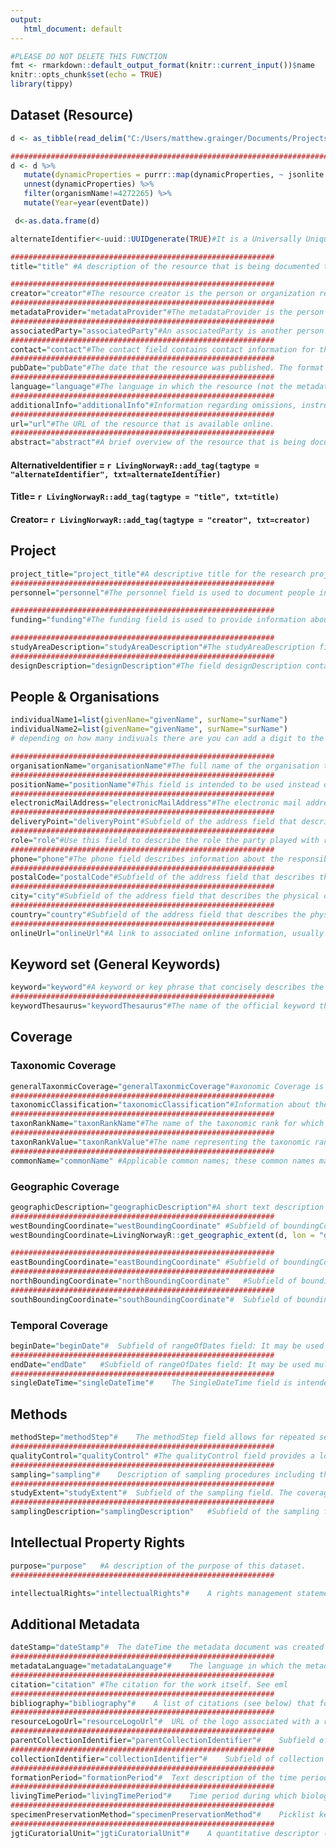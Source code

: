```yaml
---
output:
   html_document: default
---
```




```r
#PLEASE DO NOT DELETE THIS FUNCTION
fmt <- rmarkdown::default_output_format(knitr::current_input())$name
knitr::opts_chunk$set(echo = TRUE)
library(tippy)

```

## Dataset (Resource)

```r
d <- as_tibble(read_delim("C:/Users/matthew.grainger/Documents/Projects_in_development/LNC2020_presentation/Rock_ptarmigan_example/data/occurrence.txt", delim="\t", quote = ""))

######################################################################################
d <- d %>%
   mutate(dynamicProperties = purrr::map(dynamicProperties, ~ jsonlite::fromJSON(.) %>% as.data.frame())) %>%
   unnest(dynamicProperties) %>%
   filter(organismName!=4272265) %>%
   mutate(Year=year(eventDate))

 d<-as.data.frame(d)


```


```r
alternateIdentifier<-uuid::UUIDgenerate(TRUE)#It is a Universally Unique Identifier (UUID) for the EML document and not for the dataset. This term is optional. A list of different identifiers can be supplied. E.g., 619a4b95-1a82-4006-be6a-7dbe3c9b33c5.

###########################################################
title="title" #A description of the resource that is being documented that is long enough to differentiate it from other similar resources. Multiple titles may be provided, particularly when trying to express the title in more than one language (use the "xml:lang" attribute to indicate the language if not English/en). E.g. Vernal pool amphibian density data, Isla Vista, 1990-1996.

###########################################################
creator="creator"#The resource creator is the person or organization responsible for creating the resource itself.
###########################################################
metadataProvider="metadataProvider"#The metadataProvider is the person or organization responsible for providing documentation for the resource. See section “People and Organisations” for more details.
###########################################################
associatedParty="associatedParty"#An associatedParty is another person or organisation that is associated with the resource. These parties might play various roles in the creation or maintenance of the resource, and these roles should be indicated in the "role" element. See section “People and Organisations” for more details.
###########################################################
contact="contact"#The contact field contains contact information for this dataset. This is the person or institution to contact with questions about the use, interpretation of a data set.
###########################################################
pubDate="pubDate"#The date that the resource was published. The format should be represented as: CCYY, which represents a 4 digit year, or as CCYY-MM-DD, which denotes the full year, month, and day. Note that month and day are optional components. Formats must conform to ISO 8601. E.g. 2010-09-20.
###########################################################
language="language"#The language in which the resource (not the metadata document) is written. This can be a well-known language name, or one of the ISO language codes to be more precise. GBIF recommendation is to use the ISO language code (http://vocabularies.gbif.org/vocabularies/lang). E.g., English.
###########################################################
additionalInfo="additionalInfo"#Information regarding omissions, instructions or other annotations that resource managers may wish to include with a dataset. Basically, any information that is not characterized by the other resource metadata fields.
###########################################################
url="url"#The URL of the resource that is available online.
###########################################################
abstract="abstract"#A brief overview of the resource that is being documented.

```

#### AlternativeIdentifier = `r LivingNorwayR::add_tag(tagtype = "alternateIdentifier", txt=alternateIdentifier)` 

#### Title= `r LivingNorwayR::add_tag(tagtype = "title", txt=title)` 

#### Creator= `r LivingNorwayR::add_tag(tagtype = "creator", txt=creator)` 

## Project

```r
project_title="project_title"#A descriptive title for the research project. E.g., Species diversity in Tennessee riparian habitats
###########################################################
personnel="personnel"#The personnel field is used to document people involved in a research project by providing contact information and their role in the project.

###########################################################
funding="funding"#The funding field is used to provide information about funding sources for the project such as: grant and contract numbers; names and addresses of funding sources.

###########################################################
studyAreaDescription="studyAreaDescription"#The studyAreaDescription field documents the physical area associated with the research project. It can include descriptions of the geographic, temporal, and taxonomic coverage of the research location and descriptions of domains (themes) of interest such as climate, geology, soils or disturbances.
###########################################################
designDescription="designDescription"#The field designDescription contains general textual descriptions of research design. It can include detailed accounts of goals, motivations, theory, hypotheses, strategy, statistical design, and actual work. Literature citations may also be used to describe the research design.

```

## People & Organisations

```r

individualName1=list(givenName="givenName", surName="surName")
individualName2=list(givenName="givenName", surName="surName")
# depending on how many indivuals there are you can add a digit to the end of the name to make it unique

###########################################################
organisationName="organisationName"#The full name of the organisation that is associated with the resource. This field is intended to describe which institution or overall organization is associated with the resource being described. E.g., National Center for Ecological Analysis and Synthesis
###########################################################
positionName="positionName"#This field is intended to be used instead of a particular person or full organization name. If the associated person that holds the role changes frequently, then Position Name would be used for consistency. Note that this field, used in conjunction with 'organizationName' and 'individualName' make up a single logical originator. Because of this, an originator with only the individualName of 'Joe Smith' is NOT the same as an originator with the name of 'Joe Smith' and the organizationName of 'NSF'. Also, the positionName should not be used in conjunction with individualName unless only that individual at that position would be considered an originator for the data package. If a positionName is used in conjunction with an organizationName, then that implies that any person who currently occupies said positionName at organizationName is the originator of the data package. E.g., HAST herbarium data manager
###########################################################
electronicMailAddress="electronicMailAddress"#The electronic mail address is the email address for the party. It is intended to be an Internet SMTP email address, which should consist of a username followed by the @ symbol, followed by the email server domain name address. E.g. jcuadra@gbif.org
###########################################################
deliveryPoint="deliveryPoint"#Subfield of the address field that describes the physical or electronic address of the responsible party for a resource. The delivery point field is used for the physical address for postal communication. E.g., GBIF Secretariat, Universitetsparken 15
###########################################################
role="role"#Use this field to describe the role the party played with respect to the resource. E.g. technician, reviewer, principal investigator, etc.
###########################################################
phone="phone"#The phone field describes information about the responsible party's telephone, be it a voice phone, fax. E.g. +4530102040
###########################################################
postalCode="postalCode"#Subfield of the address field that describes the physical or electronic address of the responsible party for a resource.
###########################################################
city="city"#Subfield of the address field that describes the physical or electronic address of the responsible party for a resource. The city field is used for the city name of the contact associated with a particular resource. E.g. San Diego.
###########################################################
country="country"#Subfield of the address field that describes the physical or electronic address of the responsible party for a resource. The country field is used for the name of the contact's country. The country name is most often derived from the ISO 3166 country code list. E.g., Japan.
###########################################################
onlineUrl="onlineUrl"#A link to associated online information, usually a web site. When the party represents an organization, this is the URL to a website or other online information about the organization. If the party is an individual, it might be their personal web site or other related online information about the party. E.g., http://www.yourdomain.edu/~doe.
```

## Keyword set (General Keywords)

```r
keyword="keyword"#A keyword or key phrase that concisely describes the resource or is related to the resource. Each keyword field should contain one and only one keyword (i.e., keywords should not be separated by commas or other delimiters). E.g., biodiversity.
###########################################################
keywordThesaurus="keywordThesaurus"#The name of the official keyword thesaurus from which keyword was derived. If an official thesaurus name does not exist, please keep a placeholder value such as “N/A” instead of removing this element as it is required together with the keyword element to constitute a keywordSet. E.g., IRIS keyword thesaurus.
```


## Coverage

### Taxonomic Coverage
```r
generalTaxonmicCoverage="generalTaxonmicCoverage"#axonomic Coverage is a container for taxonomic information about a resource. It includes a list of species names (or higher level ranks) from one or more classification systems. A description of the range of taxa addressed in the data set or collection. Use a simple comma separated list of taxa. E.g., "All vascular plants were identified to family or species, mosses and lichens were identified as moss or lichen."
###########################################################
taxonomicClassification="taxonomicClassification"#Information about the range of taxa addressed in the dataset or collection.
###########################################################
taxonRankName="taxonRankName"#The name of the taxonomic rank for which the Taxon rank value is provided. E.g., phylum, class, genus, species.
###########################################################
taxonRankValue="taxonRankValue"#The name representing the taxonomic rank of the taxon being described. E.g. Acer would be an example of a genus rank value, and rubrum would be an example of a species rank value, together indicating the common name of red maple. It is recommended to start with Kingdom and include ranks down to the most detailed level possible.
###########################################################
commonName="commonName"	#Applicable common names; these common names may be general descriptions of a group of organisms if appropriate. E.g., invertebrates, waterfowl.

```


### Geographic Coverage

```r
geographicDescription="geographicDescription"#A short text description of a dataset's geographic areal domain. A text description is especially important to provide a geographic setting when the extent of the dataset cannot be well described by the "boundingCoordinates". E.g., "Manistee River watershed", "extent of 7 1/2 minute quads containing any property belonging to Yellowstone National Park"
###########################################################
westBoundingCoordinate="westBoundingCoordinate"	#Subfield of boundingCoordinates field covering the W margin of a bounding box. The longitude in decimal degrees of the western-most point of the bounding box that is being described. E.g., -18.25, +25, 45.24755.
westBoundingCoordinate=LivingNorwayR::get_geographic_extent(d, lon = "decimalLongitude",lat= "decimalLatitude", add_map = "no")[1]

###########################################################
eastBoundingCoordinate="eastBoundingCoordinate"	#Subfield of boundingCoordinates field covering the E margin of a bounding box. The longitude in decimal degrees of the eastern-most point of the bounding box that is being described. E.g., -18.25, +25, 45.24755.
###########################################################
northBoundingCoordinate="northBoundingCoordinate"	#Subfield of boundingCoordinates field covering the N margin of a bounding box. The longitude in decimal degrees of the northern-most point of the bounding box that is being described. E.g., -18.25, +25, 65.24755.
###########################################################
southBoundingCoordinate="southBoundingCoordinate"#	Subfield of boundingCoordinates field covering the S margin of a bounding box. The longitude in decimal degrees of the southern-most point of the bounding box that is being described. E.g., -118.25, +25, 84.24755.

```


### Temporal Coverage
```r
beginDate="beginDate"#	Subfield of rangeOfDates field: It may be used multiple times with a endDate field to document multiple date ranges. A single time stamp signifying the beginning of some time period. The calendar date field is used to express a date, giving the year, month, and day. The format should be one that complies with the International Standards Organization's standard 8601. The recommended format for EML is YYYY-MM-DD, where Y is the four digit year, M is the two digit month code (01 - 12, where January = 01), and D is the two digit day of the month (01 - 31). This field can also be used to enter just the year portion of a date. E.g. 2010-09-20
###########################################################
endDate="endDate"	#Subfield of rangeOfDates field: It may be used multiple times with a beginDate field to document multiple date ranges. A single time stamp signifying the end of some time period. The calendar date field is used to express a date, giving the year, month, and day. The format should be one that complies with the International Standards Organization's standard 8601. The recommended format for EML is YYYY-MM-DD, where Y is the four digit year, M is the two digit month code (01 - 12, where January = 01), and D is the two digit day of the month (01 - 31). This field can also be used to enter just the year portion of a date. E.g. 2010-09-20.
###########################################################
singleDateTime="singleDateTime"#	The SingleDateTime field is intended to describe a single date and time for an event.
```


## Methods
```r
methodStep="methodStep"#	The methodStep field allows for repeated sets of elements that document a series of procedures followed to produce a data object. These include text descriptions of the procedures, relevant literature, software, instrumentation, source data and any quality control measures taken.
###########################################################
qualityControl="qualityControl"	#The qualityControl field provides a location for the description of actions taken to either control or assess the quality of data resulting from the associated method step.
###########################################################
sampling="sampling"#	Description of sampling procedures including the geographic, temporal and taxonomic coverage of the study.
###########################################################
studyExtent="studyExtent"#	Subfield of the sampling field. The coverage field allows for a textual description of the specific sampling area, the sampling frequency (temporal boundaries, frequency of occurrence), and groups of living organisms sampled (taxonomic coverage). The field studyExtent represents both a specific sampling area and the sampling frequency (temporal boundaries, frequency of occurrence). The geographic studyExtent is usually a surrogate (representative area of) for the larger area documented in the "studyAreaDescription".
###########################################################
samplingDescription="samplingDescription"	#Subfield of the sampling field. The samplingDescription field allows for a text-based/human readable description of the sampling procedures used in the research project. The content of this element would be similar to a description of sampling procedures found in the methods section of a journal article.
```


## Intellectual Property Rights

```r
purpose="purpose"	#A description of the purpose of this dataset.
###########################################################

intellectualRights="intellectualRights"#	A rights management statement for the resource, or reference a service providing such information. Rights information encompasses Intellectual Property Rights (IPR), Copyright, and various Property Rights. In the case of a data set, rights might include requirements for use, requirements for attribution, or other requirements the owner would like to impose. E.g., Copyright 2001 Regents of the University of California Santa Barbara. Free for use by all individuals provided that the owners are acknowledged in any use or publication.
```

## Additional Metadata

```r
dateStamp="dateStamp"#	The dateTime the metadata document was created or modified. E.g., 2002-10-23T18:13:51.235+01:00
###########################################################
metadataLanguage="metadataLanguage"#	The language in which the metadata document (as opposed to the resource being described by the metadata) is written. Composed of an ISO639-2/T three-letter language code and an ISO3166-1 three-letter country code. E.g., en_UK
###########################################################
citation="citation"	#The citation for the work itself. See eml
###########################################################
bibliography="bibliography"#	A list of citations (see below) that form a bibliography on literature related / used in the dataset
###########################################################
resourceLogoUrl="resourceLogoUrl"#	URL of the logo associated with a resource. E.g., http://www.gbif.org/logo.jpg
###########################################################
parentCollectionIdentifier="parentCollectionIdentifier"#	Subfield of collection field. Is an optional field. Identifier for the parent collection for this sub-collection. Enables a hierarchy of collections and sub collections to be built.
###########################################################
collectionIdentifier="collectionIdentifier"#	Subfield of collection field. Is an optional field. The URI (LSID or URL) of the collection. In RDF, used as URI of the collection resource.
###########################################################
formationPeriod="formationPeriod"#	Text description of the time period during which the collection was assembled. E.g., "Victorian", or "1922 - 1932", or "c. 1750".
###########################################################
livingTimePeriod="livingTimePeriod"#	Time period during which biological material was alive (for palaeontological collections).
###########################################################
specimenPreservationMethod="specimenPreservationMethod"#	Picklist keyword indicating the process or technique used to prevent physical deterioration of non-living collections. Expected to contain an instance from the Specimen Preservation Method Type Term vocabulary. E.g., formaldehyde.
###########################################################
jgtiCuratorialUnit="jgtiCuratorialUnit"#	A quantitative descriptor (number of specimens, samples or batches). The actual quantification could be covered by 1) an exact number of “JGI-units” in the collection plus a measure of uncertainty (+/- x); 2) a range of numbers (x to x), with the lower value representing an exact number, when the higher value is omitted. The discussion concluded that the quantification should encompass all specimens, not only those that have not yet been digitised. This is to avoid having to update the numbers too often. The number of non-public data (not digitised or not accessible) can be calculated from the GBIF numbers as opposed to the JGTI-data.
```

